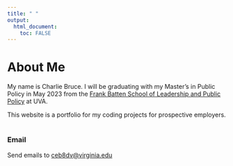 ```yaml
---
title: " "
output: 
  html_document:
    toc: FALSE
---
```


#
#
#
#
#
# About Me

My name is Charlie Bruce. I will be graduating with my Master's in Public Policy in May 2023 from the [Frank Batten School of Leadership and Public Policy](https://batten.virginia.edu/) at UVA.

This website is a portfolio for my coding projects for prospective employers.

#
#
#
### Email

Send emails to [ceb8dv@virginia.edu](mailto:ceb8dv@virginia.edu)

